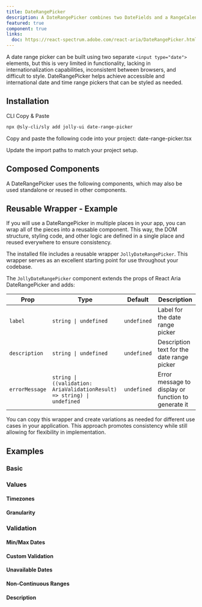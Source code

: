 ```yaml
---
title: DateRangePicker
description: A DateRangePicker combines two DateFields and a RangeCalendar popover to allow users to enter or select a date range.
featured: true
component: true
links:
  doc: https://react-spectrum.adobe.com/react-aria/DateRangePicker.html
---
```


A date range picker can be built using two separate `<input type="date">` elements, but this is very limited in functionality, lacking in internationalization capabilities, inconsistent between browsers, and difficult to style. DateRangePicker helps achieve accessible and international date and time range pickers that can be styled as needed.

<ComponentPreview name="date-range-picker-demo" />

## Installation

<Tabs defaultValue="cli">

<TabsList>
  <TabsTrigger value="cli">CLI</TabsTrigger>
  <TabsTrigger value="manual">Copy & Paste</TabsTrigger>
</TabsList>

<TabsContent value="cli">

```bash
npx @sly-cli/sly add jolly-ui date-range-picker
```

</TabsContent>

<TabsContent value="manual">

<Steps>

<Step>
  Copy and paste the following code into your project: date-range-picker.tsx
</Step>

<ComponentSource name="date-range-picker" />

<Step>Update the import paths to match your project setup.</Step>

</Steps>

</TabsContent>

</Tabs>

## Composed Components

A DateRangePicker uses the following components, which may also be used standalone or reused in other components.

<ComponentCards>
  <ComponentCard component="label" />
  <ComponentCard component="datefield" />
  <ComponentCard component="button" />
  <ComponentCard component="popover" />
  <ComponentCard component="dialog" />
  <ComponentCard component="rangeCalendar" />
</ComponentCards>

## Reusable Wrapper - Example

If you will use a DateRangePicker in multiple places in your app, you can wrap all of the pieces into a reusable component. This way, the DOM structure, styling code, and other logic are defined in a single place and reused everywhere to ensure consistency.

The installed file includes a reusable wrapper `JollyDateRangePicker`. This wrapper serves as an excellent starting point for use throughout your codebase.

<ComponentPreview name="daterangepicker-reusable" />

The `JollyDateRangePicker` component extends the props of React Aria DateRangePicker and adds:

| Prop           | Type                                                                    | Default     | Description                                         |
| -------------- | ----------------------------------------------------------------------- | ----------- | --------------------------------------------------- |
| `label`        | `string \| undefined`                                                   | `undefined` | Label for the date range picker                     |
| `description`  | `string \| undefined`                                                   | `undefined` | Description text for the date range picker          |
| `errorMessage` | `string \| ((validation: AriaValidationResult) => string) \| undefined` | `undefined` | Error message to display or function to generate it |

You can copy this wrapper and create variations as needed for different use cases in your application. This approach promotes consistency while still allowing for flexibility in implementation.

<ComponentPreview name="date-range-picker-reusable" />

## Examples

### Basic

<ComponentPreview name="date-range-picker-demo" />

### Values

#### Timezones

<ComponentPreview name="date-range-picker-timezone" />

#### Granularity

<ComponentPreview name="date-range-picker-granularity" />

### Validation

<ComponentPreview name="date-range-picker-validation" />

#### Min/Max Dates

<ComponentPreview name="date-range-picker-min-max" />

#### Custom Validation

<ComponentPreview name="date-range-picker-custom-validation" />

#### Unavailable Dates

<ComponentPreview name="date-range-unavailable" />

#### Non-Continuous Ranges

<ComponentPreview name="date-range-non-continuous" />

#### Description

<ComponentPreview name="date-range-picker-description" />
